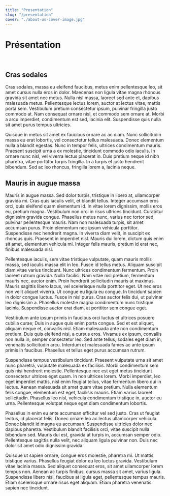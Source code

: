 ```yaml
---
title: "Presentation"
slug: "/presentation"
cover: "./about-us-cover-image.jpg"
---
```


Présentation
========

<br />

## Cras sodales

Cras sodales, massa eu eleifend faucibus, metus enim pellentesque leo, sit amet cursus nulla eros in dolor. Maecenas non ligula vitae magna rhoncus gravida sit amet nec metus. Nulla nisl massa, laoreet sed ante et, dapibus malesuada metus. Pellentesque lectus lorem, auctor at lectus vitae, mattis porta sem. Vestibulum pretium consectetur ipsum, pulvinar fringilla justo commodo at. Nam consequat ornare nisl, et commodo sem ornare at. Morbi a arcu imperdiet, condimentum est sed, lacinia elit. Suspendisse quis nulla sit amet purus tempus ultricies.

Quisque in metus sit amet ex faucibus ornare ac ac diam. Nunc sollicitudin massa eu erat lobortis, vel consectetur tellus malesuada. Donec elementum nulla a blandit egestas. Nunc in tempor felis, ultrices condimentum mauris. Praesent suscipit urna a ex molestie, tincidunt commodo odio iaculis. In ornare nunc nisl, vel viverra lectus placerat in. Duis pretium neque id nibh pharetra, vitae porttitor turpis fringilla. In a turpis et justo hendrerit bibendum. Sed ac leo rhoncus, fringilla lorem a, lacinia neque.

## Mauris in augue massa

Mauris in augue massa. Sed dolor turpis, tristique in libero at, ullamcorper gravida mi. Cras quis iaculis velit, et blandit tellus. Integer accumsan eros orci, quis eleifend quam elementum id. In vitae lorem dignissim, mollis eros eu, pretium magna. Vestibulum non orci in risus ultrices tincidunt. Curabitur dignissim gravida congue. Phasellus metus nunc, varius nec tortor sed, pulvinar pellentesque mauris. Nam non malesuada turpis, sit amet accumsan purus. Proin elementum nec ipsum vehicula porttitor. Suspendisse nec hendrerit magna. In viverra diam velit, in suscipit ex rhoncus quis. Praesent in imperdiet nisl. Mauris dui lorem, dictum quis enim sit amet, elementum vehicula mi. Integer felis mauris, pretium id erat nec, finibus malesuada nisl.

Pellentesque iaculis, sem vitae tristique vulputate, quam mauris mollis massa, sed iaculis massa elit in leo. Fusce id tellus metus. Aliquam suscipit diam vitae varius tincidunt. Nunc ultrices condimentum fermentum. Proin laoreet rutrum gravida. Nulla facilisi. Nam vitae nisl pretium, fermentum mauris nec, auctor enim. Proin hendrerit sollicitudin mauris at maximus. Mauris sagittis libero lacus, vel scelerisque nulla porttitor eget. Ut nec eros non velit aliquet viverra. Ut congue eu ligula eu congue. In tincidunt sapien in dolor congue luctus. Fusce in nisl purus. Cras auctor felis dui, ut pulvinar leo dignissim a. Phasellus molestie magna condimentum nunc tristique lacinia. Suspendisse auctor erat diam, at porttitor sem congue eget.

Vestibulum ante ipsum primis in faucibus orci luctus et ultrices posuere cubilia curae; Duis in augue quis enim porta congue. Sed et est aliquet, aliquam neque et, convallis nisl. Etiam malesuada ante non condimentum pretium. Duis quis eleifend nisi, a cursus eros. Vivamus ex ipsum, convallis non nulla in, semper consectetur leo. Sed ante tellus, sodales eget diam in, venenatis sollicitudin arcu. Interdum et malesuada fames ac ante ipsum primis in faucibus. Phasellus et tellus eget purus accumsan rutrum.

Suspendisse tempus vestibulum tincidunt. Praesent vulputate urna sit amet nunc pharetra, vulputate malesuada ex facilisis. Morbi condimentum sem quis nisi hendrerit molestie. Pellentesque nec est eget metus tincidunt consectetur ultrices eget quam. In non ultrices lorem. Morbi imperdiet, leo eget imperdiet mattis, nisl enim feugiat tellus, vitae fermentum libero dui in lectus. Aenean malesuada sit amet quam vitae pretium. Nulla elementum felis congue, elementum est eget, facilisis mauris. Etiam varius laoreet sollicitudin. Phasellus leo nisl, vehicula condimentum tristique in, auctor eu urna. Pellentesque volutpat neque eget diam condimentum lobortis.

Phasellus in enim eu ante accumsan efficitur vel sed justo. Cras ut feugiat lectus, id placerat felis. Donec ornare leo ac lectus ullamcorper vehicula. Donec blandit id magna eu accumsan. Suspendisse ultricies dolor nec dapibus pharetra. Vestibulum blandit facilisis orci, vitae suscipit nulla bibendum sed. Mauris dui est, gravida at turpis in, accumsan semper odio. Pellentesque sagittis nulla velit, nec aliquam ligula pulvinar non. Duis nec dolor sit amet odio dignissim gravida.

Quisque ut sapien ornare, congue eros molestie, pharetra mi. Ut mattis tristique varius. Phasellus feugiat dolor eu leo luctus gravida. Vestibulum vitae lacinia massa. Sed aliquet consequat eros, sit amet ullamcorper lorem tempus non. Aenean ac turpis finibus, cursus massa sit amet, varius ligula. Suspendisse libero nisi, faucibus at ligula eget, pellentesque tempus mauris. Etiam scelerisque ornare risus eget aliquam. Etiam pharetra venenatis sapien nec tincidunt.
